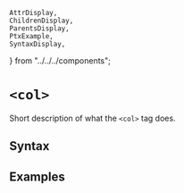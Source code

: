     AttrDisplay,
    ChildrenDisplay,
    ParentsDisplay,
    PtxExample,
    SyntaxDisplay,
} from "../../../components";

# `<col>`

Short description of what the `<col>` tag does.

## Syntax

<SyntaxDisplay name="col" />

## Examples

    